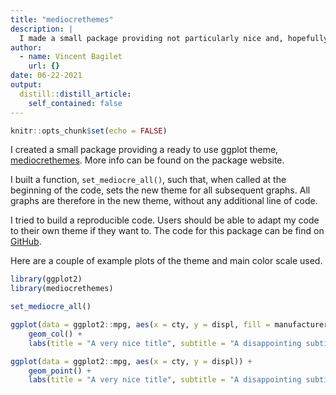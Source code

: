 ```yaml
---
title: "mediocrethemes"
description: |
  I made a small package providing not particularly nice and, hopefully, not particularly ugly ggplot themes. Setting the theme for all graphs in a document only requires one short line of code.
author:
  - name: Vincent Bagilet
    url: {}
date: 06-22-2021
output:
  distill::distill_article:
    self_contained: false
---
```



```r
knitr::opts_chunk$set(echo = FALSE)
```

I created a small package providing a ready to use ggplot theme, [mediocrethemes](https://vincentbagilet.github.io/mediocrethemes/).  More info can be found on the package website.

I built a function, `set_mediocre_all()`, such that, when called at the beginning of the code, sets the new theme for all subsequent graphs. All graphs are therefore in the new theme, without any additional line of code.

I tried to build a reproducible code. Users should be able to adapt my code to their own theme if they want to. The code for this package can be find on [GitHub](https://github.com/vincentbagilet/mediocrethemes).

Here are a couple of example plots of the theme and main color scale used.

```r
library(ggplot2)
library(mediocrethemes)

set_mediocre_all()

ggplot(data = ggplot2::mpg, aes(x = cty, y = displ, fill = manufacturer)) +
    geom_col() +
    labs(title = "A very nice title", subtitle = "A disappointing subtitle")

ggplot(data = ggplot2::mpg, aes(x = cty, y = displ)) +
    geom_point() +
    labs(title = "A very nice title", subtitle = "A disappointing subtitle")
```







